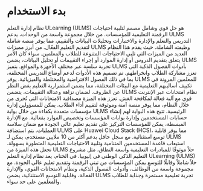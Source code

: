 # بدء الاستخدام

نظام إدارة التعلم ULearning (ULMS) هو حل قوي وشامل مصمم لتلبية احتياجات الرقمنة التعليمية للمؤسسات. من خلال مجموعة واسعة من الوحدات، يدعم ULMS التدريس والتعلم والإدارة والاختبارات وتحليلات البيانات والتقييم، مما يوفر منصة شاملة لتقديم التعليم الفعّال.
من أبرز مميزات ULMS وظيفته الشاملة. حيث يقدم هذا النظام العديد من الميزات التي تلبي الاحتياجات المتنوعة للطلاب والمعلمين. سواء كان الأمر يتعلق بتقديم الدروس أو إدارة الموارد أو إجراء التقييمات أو تحليل البيانات، يضمن ULMS تجربة سلسة عبر مختلف الأجهزة والمواقع.
يتميز ULMS بأدوات الفصول الذكية التي تعزز مشاركة الطلاب وانخراطهم. تم تصميم هذه الأدوات لدعم أوضاع التدريس المختلفة، بما في ذلك الفصول الافتراضية والمختلطة والفيزيائية. يوفر ULMS للمعلمين المرونة في تكييف أساليبهم التعليمية مع البيئات المختلفة، مما يضمن استمرارية التعليم بغض النظر عن الظروف.
لضمان نزاهة وعدالة التقييمات، يتضمن ULMS نظام امتحانات عبر الإنترنت قوي مع آلية فعالة لمكافحة الغش. تعزز هذه الميزة مصداقية الامتحانات التي تُجرى من خلال النظام، مما يوفر منصة آمنة وموثوقة لتقييم أداء الطلاب.
يمكن للمسؤولين إدارة مؤسسات متعددة بكفاءة من خلال بوابة ULMS الرئيسية. تتيح هذه البوابة لهم إنشاء حسابات المستخدمين وإدارة بوابات المؤسسات وتخصيص الموارد بفعالية. مع الإدارة المبسطة، يمكن للمؤسسات التركيز على تقديم تعليم عالي الجودة مع ضمان سلاسة العمليات.
يتم استضافة ULMS على Huawei Cloud Stack (HCS)، مما يوفر قابلية توسع استثنائية. مع سجل حافل بدعم أكثر من 10 ملايين مستخدم، يمكن لـ ULMS استيعاب قاعدة المستخدمين المتنامية وتلبية الاحتياجات التعليمية المتطورة بسهولة. تجعل هذه الميزة من ULMS حلاً موثوقًا للمبادرات التعليمية واسعة النطاق، مثل مشروع التعليم الذكي الوطني في إثيوبيا.
في الختام، يعد نظام إدارة التعلم ULearning (ULMS) حلاً شاملاً وقابلًا للتوسع يمكن المؤسسات من تبني الرقمنة وتقديم تعليم عالي الجودة. مع مجموعة واسعة من الوظائف، وأدوات الفصول الذكية، ونظام الامتحانات القوي، والإدارة الفعالة، وقابلية التوسع الاستثنائية، يضمن ULMS تجربة تعليمية مستمرة وجذابة للطلاب والمعلمين على حد سواء.

